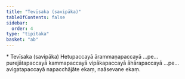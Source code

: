 ```yaml
---
title: "Tevīsaka (savipāka)"
tableOfContents: false
sidebar:
  order: 4
type: "tipitaka"
basket: "ab"
---
```



<DynamicBreadcrumb />

<Paragraph type="center">
* Tevīsaka (savipāka)
</Paragraph>

<Paragraph number="581">
Hetupaccayā ārammaṇapaccayā …pe…  purejātapaccayā kammapaccayā vipākapaccayā āhārapaccayā …pe…  avigatapaccayā napacchājāte ekaṃ, naāsevane ekaṃ.
</Paragraph>